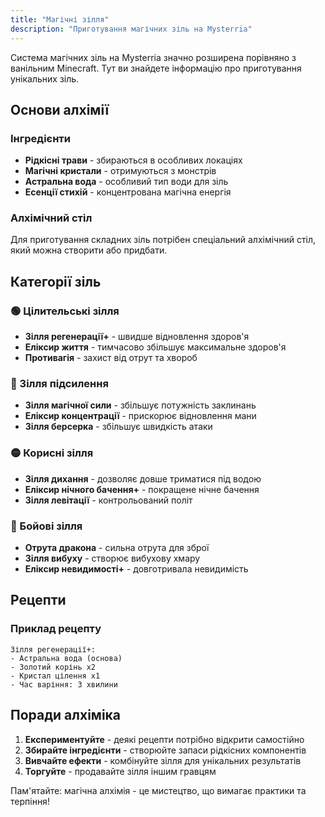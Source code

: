 ```yaml
---
title: "Магічні зілля"
description: "Приготування магічних зіль на Mysterria"
---
```


Система магічних зіль на Mysterria значно розширена порівняно з ванільним Minecraft. Тут ви знайдете інформацію про приготування унікальних зіль.

## Основи алхімії

### Інгредієнти
- **Рідкісні трави** - збираються в особливих локаціях
- **Магічні кристали** - отримуються з монстрів
- **Астральна вода** - особливий тип води для зіль
- **Есенції стихій** - концентрована магічна енергія

### Алхімічний стіл
Для приготування складних зіль потрібен спеціальний алхімічний стіл, який можна створити або придбати.

## Категорії зіль

### 🟢 Цілительські зілля
- **Зілля регенерації+** - швидше відновлення здоров'я
- **Еліксир життя** - тимчасово збільшує максимальне здоров'я
- **Противагія** - захист від отрут та хвороб

### 🔵 Зілля підсилення
- **Зілля магічної сили** - збільшує потужність заклинань
- **Еліксир концентрації** - прискорює відновлення мани
- **Зілля берсерка** - збільшує швидкість атаки

### 🟡 Корисні зілля
- **Зілля дихання** - дозволяє довше триматися під водою
- **Еліксир нічного бачення+** - покращене нічне бачення
- **Зілля левітації** - контрольований політ

### 🔴 Бойові зілля
- **Отрута дракона** - сильна отрута для зброї
- **Зілля вибуху** - створює вибухову хмару
- **Еліксир невидимості+** - довготривала невидимість

## Рецепти

### Приклад рецепту
```
Зілля регенерації+:
- Астральна вода (основа)
- Золотий корінь x2
- Кристал цілення x1
- Час варіння: 3 хвилини
```

## Поради алхіміка

1. **Експериментуйте** - деякі рецепти потрібно відкрити самостійно
2. **Збирайте інгредієнти** - створюйте запаси рідкісних компонентів  
3. **Вивчайте ефекти** - комбінуйте зілля для унікальних результатів
4. **Торгуйте** - продавайте зілля іншим гравцям

Пам'ятайте: магічна алхімія - це мистецтво, що вимагає практики та терпіння!